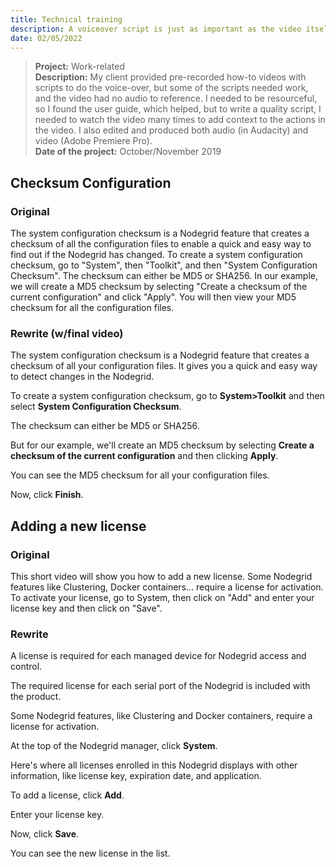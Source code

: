 ```yaml
---
title: Technical training
description: A voiceover script is just as important as the video itself because it sets the tone. Write the script the way we speak. Not the way we write. The audience will be hearing the words instead of reading them. This means the words need to be attention-grabbing and, most times, have a natural, conversational flow.
date: 02/05/2022
---
```



>**Project:**  Work-related<br />
>**Description:**  My client provided pre-recorded how-to videos with scripts to do the voice-over, but some of the scripts needed work, and the video had no audio to reference.  I needed to be resourceful, so I found the user guide, which helped, but to write a quality script, I needed to watch the video many times to add context to the actions in the video. I also edited and produced both audio (in Audacity) and video (Adobe Premiere Pro).  <br />
>**Date of the project:** October/November 2019    


## Checksum Configuration

### Original
The system configuration checksum is a Nodegrid feature that creates a checksum of all the configuration files to enable a quick and easy way to find out if the Nodegrid has changed. 
To create a system configuration checksum, go to "System", then "Toolkit", and then "System Configuration Checksum". The checksum can either be MD5 or SHA256. In our example, we will create a MD5 checksum by selecting "Create a checksum of the current configuration" and click "Apply". You will then view your MD5 checksum for all the configuration files.

### Rewrite (w/final video)

The system configuration checksum is a Nodegrid feature that creates a checksum of all your configuration files.  It gives you a quick and easy way to detect changes in the Nodegrid. 

To create a system configuration checksum, go to **System>Toolkit** and then select **System Configuration Checksum**. 

The checksum can either be MD5 or SHA256.

But for our example, we'll create an MD5 checksum by selecting **Create a checksum of the current configuration** and then clicking **Apply**. 

You can see the MD5 checksum for all your configuration files.  

Now, click **Finish**.


<ReactPlayer playing controls='false' url='https://youtu.be/dmeztPJfQcg' />

## Adding a new license

### Original

This short video will show you how to add a new license. Some Nodegrid features like Clustering, Docker containers… require a license for activation. To activate your license, go to System, then click on "Add" and enter your license key and then click on "Save". 


### Rewrite 

A license is required for each managed device for Nodegrid access and control. 

The required license for each serial port of the Nodegrid is included with the product. 

Some Nodegrid features, like Clustering and Docker containers, require a license for activation. 

At the top of the Nodegrid manager, click **System**.  

Here's where all licenses enrolled in this Nodegrid displays with other information, like license key, expiration date, and application.   

To add a license, click **Add**.  

Enter your license key.   

Now, click **Save**.   

You can see the new license in the list. 